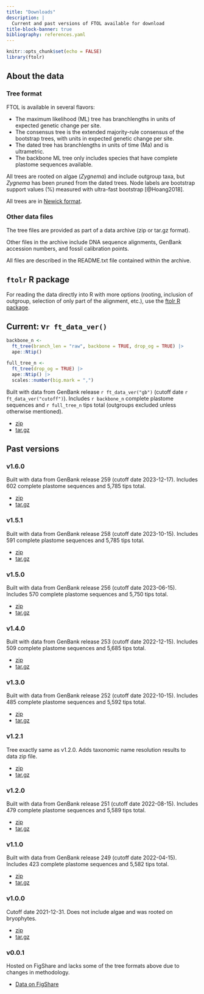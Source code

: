 ```yaml
---
title: "Downloads"
description: |
  Current and past versions of FTOL available for download
title-block-banner: true
bibliography: references.yaml
---
```


```r
knitr::opts_chunk$set(echo = FALSE)
library(ftolr)
```

## About the data

### Tree format

FTOL is available in several flavors:

- The maximum likelihood (ML) tree has branchlengths in units of expected genetic change per site.
- The consensus tree is the extended majority-rule consensus of the bootstrap trees, with units in expected genetic change per site. 
- The dated tree has branchlengths in units of time (Ma) and is ultrametric.
- The backbone ML tree only includes species that have complete plastome sequences available.

All trees are rooted on algae (*Zygnema*) and include outgroup taxa, but *Zygnema* has been pruned from the dated trees. Node labels are bootstrap support values (%) measured with ultra-fast bootstrap [@Hoang2018].

All trees are in [Newick format](https://en.wikipedia.org/wiki/Newick_format).

### Other data files

The tree files are provided as part of a data archive (zip or tar.gz format).

Other files in the archive include DNA sequence alignments, GenBank accession numbers, and fossil calibration points.

All files are described in the README.txt file contained within the archive.

## `ftolr` R package

For reading the data directly into R with more options (rooting, inclusion of outgroup, selection of only part of the alignment, etc.), use the [ftolr R package](https://github.com/fernphy/ftolr).

## Current: v`r ft_data_ver()`

```r
backbone_n <-
  ft_tree(branch_len = "raw", backbone = TRUE, drop_og = TRUE) |>
  ape::Ntip()

full_tree_n <-
  ft_tree(drop_og = TRUE) |>
  ape::Ntip() |>
  scales::number(big.mark = ",")
```

Built with data from GenBank release `r ft_data_ver("gb")` (cutoff date `r ft_data_ver("cutoff")`). Includes `r backbone_n` complete plastome sequences and `r full_tree_n` tips total (outgroups excluded unless otherwise mentioned).

- [zip](https://github.com/fernphy/ftol_data/archive/refs/tags/v`r ft_data_ver()`.zip)
- [tar.gz](https://github.com/fernphy/ftol_data/archive/refs/tags/v`r ft_data_ver()`.tar.gz)

## Past versions

### v1.6.0

Built with data from GenBank release 259 (cutoff date 2023-12-17). Includes 602 complete plastome sequences and 5,785 tips total.

- [zip](https://github.com/fernphy/ftol_data/archive/refs/tags/v1.6.0.zip)
- [tar.gz](https://github.com/fernphy/ftol_data/archive/refs/tags/v1.6.0.tar.gz)

### v1.5.1

Built with data from GenBank release 258 (cutoff date 2023-10-15). Includes 591 complete plastome sequences and 5,785 tips total.

- [zip](https://github.com/fernphy/ftol_data/archive/refs/tags/v1.5.1.zip)
- [tar.gz](https://github.com/fernphy/ftol_data/archive/refs/tags/v1.5.1.tar.gz)

### v1.5.0

Built with data from GenBank release 256 (cutoff date 2023-06-15). Includes 570 complete plastome sequences and 5,750 tips total.

- [zip](https://github.com/fernphy/ftol_data/archive/refs/tags/v1.5.0.zip)
- [tar.gz](https://github.com/fernphy/ftol_data/archive/refs/tags/v1.5.0.tar.gz)

### v1.4.0

Built with data from GenBank release 253 (cutoff date 2022-12-15). Includes 509 complete plastome sequences and 5,685 tips total.

- [zip](https://github.com/fernphy/ftol_data/archive/refs/tags/v1.4.0.zip)
- [tar.gz](https://github.com/fernphy/ftol_data/archive/refs/tags/v1.4.0.tar.gz)


### v1.3.0

Built with data from GenBank release 252 (cutoff date 2022-10-15). Includes 485 complete plastome sequences and 5,592 tips total.

- [zip](https://github.com/fernphy/ftol_data/archive/refs/tags/v1.3.0.zip)
- [tar.gz](https://github.com/fernphy/ftol_data/archive/refs/tags/v1.3.0.tar.gz)

### v1.2.1

Tree exactly same as v1.2.0. Adds taxonomic name resolution results to data zip file.

- [zip](https://github.com/fernphy/ftol_data/archive/refs/tags/v1.2.1.zip)
- [tar.gz](https://github.com/fernphy/ftol_data/archive/refs/tags/v1.2.1.tar.gz)

### v1.2.0

Built with data from GenBank release 251 (cutoff date 2022-08-15). Includes 479 complete plastome sequences and 5,589 tips total.

- [zip](https://github.com/fernphy/ftol_data/archive/refs/tags/v1.2.0.zip)
- [tar.gz](https://github.com/fernphy/ftol_data/archive/refs/tags/v1.2.0.tar.gz)

### v1.1.0

Built with data from GenBank release 249 (cutoff date 2022-04-15). Includes 423 complete plastome sequences and 5,582 tips total.

- [zip](https://github.com/fernphy/ftol_data/archive/refs/tags/v1.1.0.zip)
- [tar.gz](https://github.com/fernphy/ftol_data/archive/refs/tags/v1.1.0.tar.gz)

### v1.0.0

Cutoff date 2021-12-31. Does not include algae and was rooted on bryophytes.

- [zip](https://github.com/fernphy/ftol_data/archive/refs/tags/v1.0.0.zip)
- [tar.gz](https://github.com/fernphy/ftol_data/archive/refs/tags/v1.0.0.tar.gz)

### v0.0.1

Hosted on FigShare and lacks some of the tree formats above due to changes in methodology.

- [Data on FigShare](https://figshare.com/articles/dataset/Fern_Tree_of_Life_v0_0_1/13251290)
